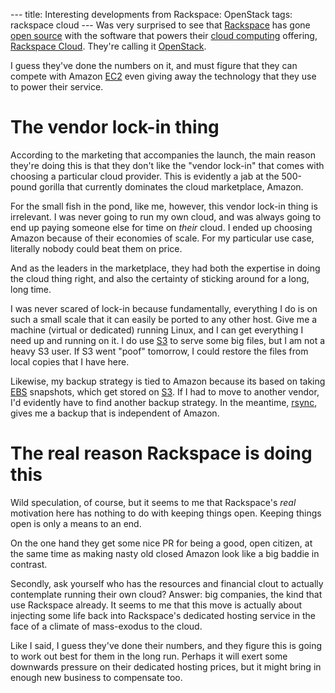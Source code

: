 ---
title: Interesting developments from Rackspace: OpenStack
tags: rackspace cloud
---
Was very surprised to see that [[Rackspace]] has gone [[open source]] with the software that powers their [[cloud computing]] offering, [http://www.rackspacecloud.com/ Rackspace Cloud]. They're calling it [http://www.openstack.org/ OpenStack].

I guess they've done the numbers on it, and must figure that they can compete with Amazon [[EC2]] even giving away the technology that they use to power their service.

= The vendor lock-in thing =

According to the marketing that accompanies the launch, the main reason they're doing this is that they don't like the "vendor lock-in" that comes with choosing a particular cloud provider. This is evidently a jab at the 500-pound gorilla that currently dominates the cloud marketplace, Amazon.

For the small fish in the pond, like me, however, this vendor lock-in thing is irrelevant. I was never going to run my own cloud, and was always going to end up paying someone else for time on ''their'' cloud. I ended up choosing Amazon because of their economies of scale. For my particular use case, literally nobody could beat them on price.

And as the leaders in the marketplace, they had both the expertise in doing the cloud thing right, and also the certainty of sticking around for a long, long time.

I was never scared of lock-in because fundamentally, everything I do is on such a small scale that it can easily be ported to any other host. Give me a machine (virtual or dedicated) running Linux, and I can get everything I need up and running on it. I do use [[S3]] to serve some big files, but I am not a heavy S3 user. If S3 went "poof" tomorrow, I could restore the files from local copies that I have here.

Likewise, my backup strategy is tied to Amazon because its based on taking [[EBS]] snapshots, which get stored on [[S3]]. If I had to move to another vendor, I'd evidently have to find another backup strategy. In the meantime, [[rsync]], gives me a backup that is independent of Amazon.

= The real reason Rackspace is doing this =

Wild speculation, of course, but it seems to me that Rackspace's ''real'' motivation here has nothing to do with keeping things open. Keeping things open is only a means to an end.

On the one hand they get some nice PR for being a good, open citizen, at the same time as making nasty old closed Amazon look like a big baddie in contrast.

Secondly, ask yourself who has the resources and financial clout to actually contemplate running their own cloud? Answer: big companies, the kind that use Rackspace already. It seems to me that this move is actually about injecting some life back into Rackspace's dedicated hosting service in the face of a climate of mass-exodus to the cloud.

Like I said, I guess they've done their numbers, and they figure this is going to work out best for them in the long run. Perhaps it will exert some downwards pressure on their dedicated hosting prices, but it might bring in enough new business to compensate too.
